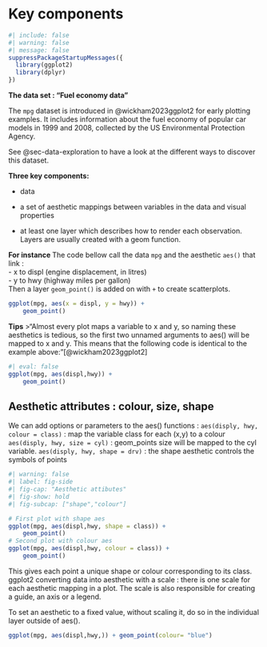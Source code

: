 # Key components


```r
#| include: false
#| warning: false
#| message: false
suppressPackageStartupMessages({
  library(ggplot2)
  library(dplyr)
})
```

**The data set : "Fuel economy data"**

The `mpg` dataset is introduced in @wickham2023ggplot2 for early plotting examples. It includes information about the fuel economy of popular car models in 1999 and 2008, collected by the US Environmental Protection Agency. 

See @sec-data-exploration to have a look at the different ways to discover this dataset.

[**Three key components:**]{.lead}

- data

- a set of aesthetic mappings between variables in the data and visual properties

- at least one layer which describes how to render each observation. Layers are usually created with a geom function.

**For instance ** 
The code bellow call the data `mpg` and the aesthetic `aes()` that link :  
- x to displ (engine displacement, in litres)  
- y to hwy (highway miles per gallon)  
Then a layer `geom_point()` is added on with `+` to create scatterplots.

```r
ggplot(mpg, aes(x = displ, y = hwy)) +
    geom_point()
```

**Tips**
>"Almost every plot maps a variable to x and y, so naming these aesthetics is tedious, so the first two unnamed arguments to aes() will be mapped to x and y. This means that the following code is identical to the example above:"[@wickham2023ggplot2]

```r
#| eval: false 
ggplot(mpg, aes(displ,hwy)) +
    geom_point()
```


## Aesthetic attributes : colour, size, shape

We can add options or parameters to the aes() functions : 
`aes(disply, hwy, colour = class)` : map the variable class for each (x,y) to a colour
`aes(disply, hwy, size = cyl)` : geom_points size will be mapped to the cyl variable.
`aes(disply, hwy, shape = drv)` : the shape aesthetic controls the symbols of points 

```r
#| warning: false
#| label: fig-side
#| fig-cap: "Aesthetic attibutes"
#| fig-show: hold 
#| fig-subcap: ["shape","colour"]   

# First plot with shape aes 
ggplot(mpg, aes(displ,hwy, shape = class)) +
    geom_point()
# Second plot with colour aes 
ggplot(mpg, aes(displ,hwy, colour = class)) +
    geom_point()

```

This gives each point a unique shape or colour corresponding to its class. ggplot2 converting data into aesthetic with a scale : there is one scale for each aesthetic mapping in a plot. The scale is also responsible for creating a guide, an axis or a legend. 

To set an aesthetic to a fixed value, without scaling it, do so in the individual layer outside of aes(). 

```r
ggplot(mpg, aes(displ,hwy,)) + geom_point(colour= "blue")
```